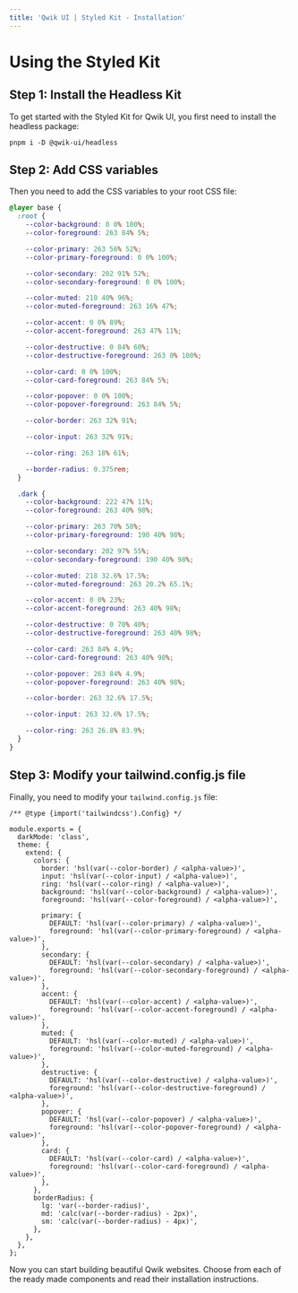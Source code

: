 ```yaml
---
title: 'Qwik UI | Styled Kit - Installation'
---
```


# Using the Styled Kit

## Step 1: Install the Headless Kit

To get started with the Styled Kit for Qwik UI, you first need to install the headless package:

```tsx
pnpm i -D @qwik-ui/headless
```

## Step 2: Add CSS variables

Then you need to add the CSS variables to your root CSS file:

```css
@layer base {
  :root {
    --color-background: 0 0% 100%;
    --color-foreground: 263 84% 5%;

    --color-primary: 263 56% 52%;
    --color-primary-foreground: 0 0% 100%;

    --color-secondary: 202 91% 52%;
    --color-secondary-foreground: 0 0% 100%;

    --color-muted: 210 40% 96%;
    --color-muted-foreground: 263 16% 47%;

    --color-accent: 0 0% 89%;
    --color-accent-foreground: 263 47% 11%;

    --color-destructive: 0 84% 60%;
    --color-destructive-foreground: 263 0% 100%;

    --color-card: 0 0% 100%;
    --color-card-foreground: 263 84% 5%;

    --color-popover: 0 0% 100%;
    --color-popover-foreground: 263 84% 5%;

    --color-border: 263 32% 91%;

    --color-input: 263 32% 91%;

    --color-ring: 263 18% 61%;

    --border-radius: 0.375rem;
  }

  .dark {
    --color-background: 222 47% 11%;
    --color-foreground: 263 40% 98%;

    --color-primary: 263 70% 58%;
    --color-primary-foreground: 190 40% 98%;

    --color-secondary: 202 97% 55%;
    --color-secondary-foreground: 190 40% 98%;

    --color-muted: 218 32.6% 17.5%;
    --color-muted-foreground: 263 20.2% 65.1%;

    --color-accent: 0 0% 23%;
    --color-accent-foreground: 263 40% 98%;

    --color-destructive: 0 70% 40%;
    --color-destructive-foreground: 263 40% 98%;

    --color-card: 263 84% 4.9%;
    --color-card-foreground: 263 40% 98%;

    --color-popover: 263 84% 4.9%;
    --color-popover-foreground: 263 40% 98%;

    --color-border: 263 32.6% 17.5%;

    --color-input: 263 32.6% 17.5%;

    --color-ring: 263 26.8% 83.9%;
  }
}
```

## Step 3: Modify your tailwind.config.js file

Finally, you need to modify your `tailwind.config.js` file:

```tsx
/** @type {import('tailwindcss').Config} */

module.exports = {
  darkMode: 'class',
  theme: {
    extend: {
      colors: {
        border: 'hsl(var(--color-border) / <alpha-value>)',
        input: 'hsl(var(--color-input) / <alpha-value>)',
        ring: 'hsl(var(--color-ring) / <alpha-value>)',
        background: 'hsl(var(--color-background) / <alpha-value>)',
        foreground: 'hsl(var(--color-foreground) / <alpha-value>)',

        primary: {
          DEFAULT: 'hsl(var(--color-primary) / <alpha-value>)',
          foreground: 'hsl(var(--color-primary-foreground) / <alpha-value>)',
        },
        secondary: {
          DEFAULT: 'hsl(var(--color-secondary) / <alpha-value>)',
          foreground: 'hsl(var(--color-secondary-foreground) / <alpha-value>)',
        },
        accent: {
          DEFAULT: 'hsl(var(--color-accent) / <alpha-value>)',
          foreground: 'hsl(var(--color-accent-foreground) / <alpha-value>)',
        },
        muted: {
          DEFAULT: 'hsl(var(--color-muted) / <alpha-value>)',
          foreground: 'hsl(var(--color-muted-foreground) / <alpha-value>)',
        },
        destructive: {
          DEFAULT: 'hsl(var(--color-destructive) / <alpha-value>)',
          foreground: 'hsl(var(--color-destructive-foreground) / <alpha-value>)',
        },
        popover: {
          DEFAULT: 'hsl(var(--color-popover) / <alpha-value>)',
          foreground: 'hsl(var(--color-popover-foreground) / <alpha-value>)',
        },
        card: {
          DEFAULT: 'hsl(var(--color-card) / <alpha-value>)',
          foreground: 'hsl(var(--color-card-foreground) / <alpha-value>)',
        },
      },
      borderRadius: {
        lg: 'var(--border-radius)',
        md: 'calc(var(--border-radius) - 2px)',
        sm: 'calc(var(--border-radius) - 4px)',
      },
    },
  },
};
```

Now you can start building beautiful Qwik websites.
Choose from each of the ready made components and read their installation instructions.
